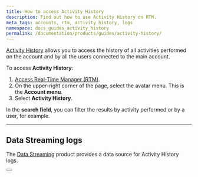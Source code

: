 ```yaml
---
title: How to access Activity History
description: Find out how to use Activity History on RTM.
meta_tags: accounts, rtm, activity history, logs
namespace: docs_guides_activity_history
permalink: /documentation/products/guides/activity-history/
---
```



[Activity History](/en/documentation/products/accounts/activity-history/) allows you to access the history of all activities performed on the account and by all the users connected to the main account.

To access **Activity History**:

1. [Access Real-Time Manager (RTM)](https://manager.azion.com/).
2. On the upper-right corner of the page, select the avatar menu. This is the **Account menu**.
3. Select **Activity History**.

In the **search field**, you can filter the results by activity performed or by a user, for example.

---

## Data Streaming logs

The [Data Streaming](/en/documentation/products/data-streaming/) product provides a data source for Activity History logs.

<Button href="/en/documentation/products/guides/use-data-streaming/" text="use data streaming"></Button>

